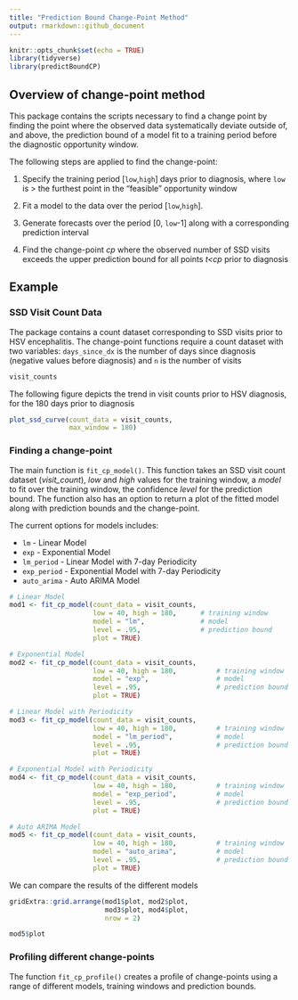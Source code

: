 ```yaml
---
title: "Prediction Bound Change-Point Method"
output: rmarkdown::github_document
---
```


```r
knitr::opts_chunk$set(echo = TRUE)
library(tidyverse)
library(predictBoundCP)
```

## Overview of change-point method

This package contains the scripts necessary to find a change point by finding the point
where the observed data systematically deviate outside of, and above, the prediction bound
of a model fit to a training period before the diagnostic opportunity window.

The following steps are applied to find the change-point:

1. Specify the training period [`low`,`high`] days prior to diagnosis, where `low` 
is > the furthest point in the "feasible" opportunity window

2. Fit a model to the data over the period [`low`,`high`].

3. Generate forecasts over the period [0, `low`-1] along with a corresponding 
prediction interval

4. Find the change-point *cp* where the observed number of SSD visits exceeds the 
upper prediction bound for all points *t<cp* prior to diagnosis

## Example

### SSD Visit Count Data

The package contains a count dataset corresponding to SSD visits prior to HSV encephalitis. 
The change-point functions require a count dataset with two variables: `days_since_dx` 
is the number of days since diagnosis (negative values before diagnosis) and `n`
is the number of visits

```r
visit_counts
```
The following figure depicts the trend in visit counts prior to HSV diagnosis, for
the 180 days prior to diagnosis
``` r
plot_ssd_curve(count_data = visit_counts,
               max_window = 180)
```

### Finding a change-point

The main function is `fit_cp_model()`. This function takes an SSD visit count dataset 
(*visit_count*), *low* and *high* values for the training window, a *model* to fit 
over the training window, the confidence *level* for the prediction bound. The 
function also has an option to return a plot of the fitted model along with prediction
bounds and the change-point.

The current options for models includes:

* `lm` - Linear Model
* `exp` - Exponential Model
* `lm_period` - Linear Model with 7-day Periodicity
* `exp_period` - Exponential Model with 7-day Periodicity
* `auto_arima` - Auto ARIMA Model

``` r
# Linear Model
mod1 <- fit_cp_model(count_data = visit_counts,
                     low = 40, high = 180,      # training window
                     model = "lm",              # model
                     level = .95,               # prediction bound
                     plot = TRUE)

# Exponential Model
mod2 <- fit_cp_model(count_data = visit_counts,
                     low = 40, high = 180,          # training window
                     model = "exp",                 # model
                     level = .95,                   # prediction bound
                     plot = TRUE)

# Linear Model with Periodicity
mod3 <- fit_cp_model(count_data = visit_counts,
                     low = 40, high = 180,          # training window
                     model = "lm_period",           # model
                     level = .95,                   # prediction bound
                     plot = TRUE)

# Exponential Model with Periodicity
mod4 <- fit_cp_model(count_data = visit_counts,
                     low = 40, high = 180,          # training window
                     model = "exp_period",          # model
                     level = .95,                   # prediction bound
                     plot = TRUE)

# Auto ARIMA Model
mod5 <- fit_cp_model(count_data = visit_counts,
                     low = 40, high = 180,          # training window
                     model = "auto_arima",          # model
                     level = .95,                   # prediction bound
                     plot = TRUE)
```

We can compare the results of the different models

``` r
gridExtra::grid.arrange(mod1$plot, mod2$plot,
                        mod3$plot, mod4$plot, 
                        nrow = 2)

mod5$plot
```

### Profiling different change-points

The function `fit_cp_profile()` creates a profile of change-points using a range
of different models, training windows and prediction bounds.

